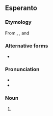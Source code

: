 ==Esperanto==
{{wikipedia|lang=eo}}

===Etymology===
From {{etyl|ko|eo}} {{term|lang=ko|원||round|sc=Hang}}, {{term|불교|tr=bulgyo||{{l|en|Buddhism}}|lang=ko|sc=Hang}}, and {{suffix||ismo|lang=eo}}

===Alternative forms===
* {{l|eo|vonbulismo}}

===Pronunciation===
* {{IPA|/wonbuˈlismo/|/vonbuˈlismo/|lang=eo}}
* {{hyphenation|ŭon|bu|lis|mo|lang=eo}}

===Noun===
{{eo-noun|-}}

# {{l|en|Won Buddhism}}